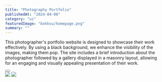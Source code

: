 ---
title: "Photography Portfolio"
publishedAt: "2024-04-08"
category: "ui"
featuredImage: "bokksu/homepage.png"
summary: ""
---

This photographer's portfolio website is designed to showcase their work effectively. By using a black background, we enhance the visibility of the images, making them pop. The site includes a brief introduction about the photographer followed by a gallery displayed in a masonry layout, allowing for an engaging and visually appealing presentation of their work.

<div>
  <Button
    href="https://xd.adobe.com/view/60d20641-e5f3-435a-a1f6-0fae99c3030c-3581/"
    title="View project"
    className="mt-4 mb-12"
  />
</div>

<div className="flex flex-col gap-y-8">
  <Image
    src="/projects/photography-portfolio/screenshot-1.png"
    width={1440}
    height={1000}
  />
  <Image
    src="/projects/photography-portfolio/homepage.png"
    width={1440}
    height={1000}
  />
</div>

